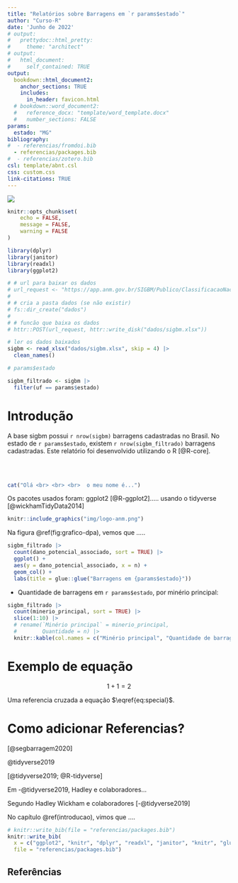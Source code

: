 ```yaml
---
title: "Relatórios sobre Barragens em `r params$estado`"
author: "Curso-R"
date: 'Junho de 2022'
# output: 
#   prettydoc::html_pretty:
#     theme: "architect"
# output: 
#   html_document:
#     self_contained: TRUE
output: 
  bookdown::html_document2:
    anchor_sections: TRUE
    includes:
      in_header: favicon.html
  # bookdown::word_document2:
  #   reference_docx: "template/word_template.docx"
  #   number_sections: FALSE
params:
  estado: "MG"
bibliography: 
#  - referencias/fromdoi.bib
  - referencias/packages.bib
#  - referencias/zotero.bib
csl: template/abnt.csl
css: custom.css
link-citations: TRUE
---
```


<a href='https://app.anm.gov.br/Sigbm/publico' target='_blank'>
<img src='img/logo-anm.png' class="logo-topo">
</a>

```r
knitr::opts_chunk$set(
	echo = FALSE,
	message = FALSE,
	warning = FALSE
)
```

```r
library(dplyr)
library(janitor)
library(readxl)
library(ggplot2)
```




```r
# # url para baixar os dados
# url_request <- "https://app.anm.gov.br/SIGBM/Publico/ClassificacaoNacionalDaBarragem/ExportarExcel"
# 
# # cria a pasta dados (se não existir)
# fs::dir_create("dados")
# 
# # funcão que baixa os dados
# httr::POST(url_request, httr::write_disk("dados/sigbm.xlsx"))
```

```r
# ler os dados baixados
sigbm <- read_xlsx("dados/sigbm.xlsx", skip = 4) |>
  clean_names()
```

```r
# params$estado

sigbm_filtrado <- sigbm |> 
  filter(uf == params$estado)
```

# Introdução {#introducao}

A base sigbm possui `r nrow(sigbm)` barragens cadastradas no Brasil.
No estado de `r params$estado`, existem `r nrow(sigbm_filtrado)` barragens cadastradas.
Este relatório foi desenvolvido utilizando o R [@R-core].

<br><br>


```r
cat("Olá <br> <br> <br>  o meu nome é...")
```


Os pacotes usados foram: ggplot2 [@R-ggplot2]..... usando o tidyverse [@wickhamTidyData2014]

```r
knitr::include_graphics("img/logo-anm.png")
```



Na figura \@ref(fig:grafico-dpa), vemos que .....

```r
sigbm_filtrado |> 
  count(dano_potencial_associado, sort = TRUE) |> 
  ggplot() +
  aes(y = dano_potencial_associado, x = n) +
  geom_col() +
  labs(title = glue::glue("Barragens em {params$estado}"))
```

-   Quantidade de barragens em `r params$estado`, por minério principal:

```r
sigbm_filtrado |> 
  count(minerio_principal, sort = TRUE) |> 
  slice(1:10) |> 
  # rename(`Minério principal` = minerio_principal,
  #        Quantidade = n) |> 
  knitr::kable(col.names = c("Minério principal", "Quantidade de barragens"))
```

# Exemplo de equação

\usepackage{amsmath}

$$
1+1=2 \tag{5.23} \label{eq:special}
$$

Uma referencia cruzada a equação $\eqref{eq:special}$.

# Como adicionar Referencias?

[@segbarragem2020]




@tidyverse2019	


[@tidyverse2019; @R-tidyverse]


Em -@tidyverse2019, Hadley e colaboradores...	 
<!-- # ESSE ESTÁ ESQUISITO, PQ? -->



Segundo Hadley Wickham e colaboradores [-@tidyverse2019]

No capítulo \@ref(introducao), vimos que ....




```r
# knitr::write_bib(file = "referencias/packages.bib")
knitr::write_bib(
  x = c("ggplot2", "knitr", "dplyr", "readxl", "janitor", "knitr", "glue", "tidyverse"),
  file = "referencias/packages.bib")
```

## Referências
